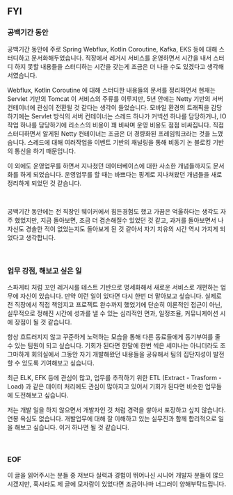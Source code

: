 ## FYI

### 공백기간 동안

공백기간 동안에 주로 Spring Webflux, Kotlin Coroutine, Kafka, EKS 등에 대해 스터디하고 문서화해두었습니다. 직장에서 레거시 서비스를 운영하면서 시간을 내서 스터디 하지 못할 내용들을 스터디하는 시간을 갖는게 조금은 더 나을 수도 있겠다고 생각해서였습니다. <br/>

Webflux, Kotlin Coroutine 에 대해 스터디한 내용들의 문서를 정리하면서 현재는 Servlet 기반의 Tomcat 이 서비스의 주류를 이루지만, 5년 안에는 Netty 기반의 서버 컨테이너에 관심이 전환될 것 같다는 생각이 들었습니다. 모바일 환경의 트래픽을 감당하기에는 Servlet 방식의 서버 컨테이너는 스레드 하나가 커넥션 하나를 담당하거나, IO 작업 하나를 담당하기에 리소스의 비용이 꽤 비싸며 운영 비용도 점점 비싸집니다. 직접 스터디하면서 알게된 Netty  컨테이너는 조금은 더 경량화된 프레임워크라는 것을 느꼈습니다. 스레드에 대해 여러작업을 이벤트 기반의 채널링을 통해 비동기 논 블로킹 기반의 통신을 하기 때문입니다.<br/>

이 외에도 운영업무를 하면서 지나쳤던 데이터베이스에 대한 사소한 개념들까지도 문서화를 하게 되었습니다. 운영업무를 할 때는 바쁘다는 핑계로 지나쳐왔던 개념들을 새로 정리하게 되었던 것 같습니다.<br/>

<br/>



공백기간 동안에는 전 직장인 웨이커에서 힘든경험도 했고 가끔은 억울하다는 생각도 자주 했었지만, 지금 돌아보면, 조금 더 겸손해질수 있었던 것 같고, 과거를 돌아보면서 나 자신도 경솔한 적이 없었는지도 돌아보게 된 것 같아서 자기 치유의 시간 역시 가지게 되었다고 생각합니다.<br/>

<br/>



### 업무 강점, 해보고 싶은 일

스파게티 처럼 꼬인 레거시를 테스트 기반으로 명세화해서 새로운 서비스로 개편하는 업무에 자신이 있습니다. 만약 이런 일이 있다면 다시 한번 더 맡아보고 싶습니다. 실제로 전 직장에서 직접 책임지고 프로젝트 완수까지 했었기에 단순히 이론적인 접근이 아닌, 실무적으로 정해진 시간에 성과를 낼 수 있는 심리적인 면과, 일정조율, 커뮤니케이션 시에 장점이 될 것 같습니다. <br/>

항상 흐트러지지 않고 꾸준하게 노력하는 모습을 통해 다른 동료들에게 동기부여를 줄 수 있는 팀원이 되고 싶습니다. 기회가 된다면 한달에 한번 씩은 세미나는 아니더라도 조그마하게 회의실에서 그동안 자기 개발해왔던 내용들을 공유해서 팀의 집단지성이 발전할 수 있도록 기여해보고 싶습니다.<br/>

최근 ELK, EFK 등에 관심이 많고, 업무를 추적하기 위한 ETL (Extract - Trasform - Load) 과 같은 데이터 처리에도 관심이 많아지고 있어서 기회가 된다면 비슷한 업무들에 도전해보고 싶습니다.<br/>

저는 개발 일을 하지 않으면서 개발자인 것 처럼 경력을 쌓아서 포장하고 싶지 않습니다. 연봉 욕심도 없습니다. 개발업무에 대해 잘 이해하고 있는 실무진과 함께 합리적으로 일을 해보고 싶습니다. 이거 하나면 될 것 같습니다.<br/>

<br/>



### EOF

이 글을 읽어주시는 분들 중 저보다 실력과 경험이 뛰어나신 시니어 개발자 분들이 많으시겠지만, 혹시라도 제 글에 모자람이 있었다면 조금이나마 너그러이 양해부탁드립니다.<br/>

<br/>

